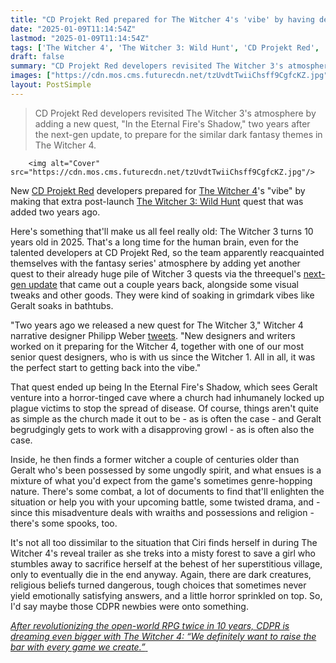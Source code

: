 ```yaml
---
title: "CD Projekt Red prepared for The Witcher 4's 'vibe' by having devs old and new make a fresh quest together in The Witcher 3's next-gen update"
date: "2025-01-09T11:14:54Z"
lastmod: "2025-01-09T11:14:54Z"
tags: ['The Witcher 4', 'The Witcher 3: Wild Hunt', 'CD Projekt Red', 'RPG', 'Open-World', 'Fantasy', 'Next-Gen Update', 'PC', 'Consoles']
draft: false
summary: "CD Projekt Red developers revisited The Witcher 3's atmosphere by adding a new quest, 'In the Eternal Fire's Shadow,' two years after the next-gen update, to prepare for the similar dark fantasy themes in The Witcher 4."
images: ["https://cdn.mos.cms.futurecdn.net/tzUvdtTwiiChsff9CgfcKZ.jpg"]
layout: PostSimple
---
```

> CD Projekt Red developers revisited The Witcher 3's atmosphere by adding a new quest, "In the Eternal Fire's Shadow," two years after the next-gen update, to prepare for the similar dark fantasy themes in The Witcher 4.


        <img alt="Cover" src="https://cdn.mos.cms.futurecdn.net/tzUvdtTwiiChsff9CgfcKZ.jpg"/>
        
New [CD Projekt Red](https://www.gamesradar.com/tag/cd-projekt-red/) developers prepared for [The Witcher 4](https://www.gamesradar.com/games/the-witcher/the-witcher-4-guide/)'s "vibe" by making that extra post-launch [The Witcher 3: Wild Hunt](https://www.gamesradar.com/witcher-3-guide/) quest that was added two years ago.

Here's something that'll make us all feel really old: The Witcher 3 turns 10 years old in 2025. That's a long time for the human brain, even for the talented developers at CD Projekt Red, so the team apparently reacquainted themselves with the fantasy series' atmosphere by adding yet another quest to their already huge pile of Witcher 3 quests via the threequel's [next-gen update](https://www.gamesradar.com/the-witcher-3-patch-notes-everything-new-in-the-next-gen-upgrade/) that came out a couple years back, alongside some visual tweaks and other goods. They were kind of soaking in grimdark vibes like Geralt soaks in bathtubs. 

"Two years ago we released a new quest for The Witcher 3," Witcher 4 narrative designer Philipp Weber [tweets](https://x.com/PhiWeber/status/1876999137146630390/photo/4). "New designers and writers worked on it preparing for the Witcher 4, together with one of our most senior quest designers, who is with us since the Witcher 1. All in all, it was the perfect start to getting back into the vibe."

That quest ended up being In the Eternal Fire's Shadow, which sees Geralt venture into a horror-tinged cave where a church had inhumanely locked up plague victims to stop the spread of disease. Of course, things aren't quite as simple as the church made it out to be - as is often the case - and Geralt begrudgingly gets to work with a disapproving growl - as is often also the case. 

Inside, he then finds a former witcher a couple of centuries older than Geralt who's been possessed by some ungodly spirit, and what ensues is a mixture of what you'd expect from the game's sometimes genre-hopping nature. There's some combat, a lot of documents to find that'll enlighten the situation or help you with your upcoming battle, some twisted drama, and - since this misadventure deals with wraiths and possessions and religion - there's some spooks, too.

It's not all too dissimilar to the situation that Ciri finds herself in during The Witcher 4's reveal trailer as she treks into a misty forest to save a girl who stumbles away to sacrifice herself at the behest of her superstitious village, only to eventually die in the end anyway. Again, there are dark creatures, religious beliefs turned dangerous, tough choices that sometimes never yield emotionally satisfying answers, and a little horror sprinkled on top. So, I'd say maybe those CDPR newbies were onto something.

[<em>After revolutionizing the open-world RPG twice in 10 years, CDPR is dreaming even bigger with The Witcher 4: “We definitely want to raise the bar with every game we create.”</em> ](https://www.gamesradar.com/games/the-witcher/after-revolutionizing-the-open-world-rpg-twice-in-10-years-cdpr-is-dreaming-even-bigger-with-the-witcher-4-we-definitely-want-to-raise-the-bar-with-every-game-that-we-create/)
        